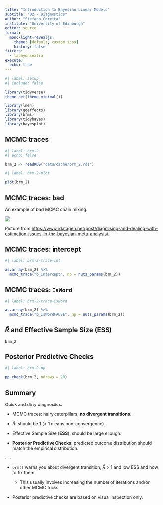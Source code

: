 ```yaml
---
title: "Introduction to Bayesian Linear Models"
subtitle: "02 - Diagnostics"
author: "Stefano Coretta"
institute: "University of Edinburgh"
editor: source
format:
  mono-light-revealjs:
    theme: [default, custom.scss]
    history: false
filters:
  - tachyonsextra
execute: 
  echo: true
---
```


```r
#| label: setup
#| include: false

library(tidyverse)
theme_set(theme_minimal())

library(lme4)
library(ggeffects)
library(brms)
library(tidybayes)
library(bayesplot)
```

## MCMC traces

```r
#| label: brm-2
#| echo: false

brm_2 <- readRDS("data/cache/brm_2.rds")
```

```r
#| label: brm-2-plot

plot(brm_2)
```

## MCMC traces: bad

An example of bad MCMC chain mixing.

![](/img/trace_c.png){fig-align="center"}

::: notes
Picture from <https://www.rdatagen.net/post/diagnosing-and-dealing-with-estimation-issues-in-the-bayesian-meta-analysis/>.
:::

## MCMC traces: intercept

```r
#| label: brm-2-trace-int

as.array(brm_2) %>%
  mcmc_trace("b_Intercept", np = nuts_params(brm_2))
```

## MCMC traces: `IsWord`

```r
#| label: brm-2-trace-isword

as.array(brm_2) %>%
  mcmc_trace("b_IsWordFALSE", np = nuts_params(brm_2))
```

## $\hat{R}$ and Effective Sample Size (ESS)

```r
brm_2
```

## Posterior Predictive Checks

```r
#| label: brm-2-pp

pp_check(brm_2, ndraws = 20)
```

## Summary

::: box-tip
Quick and dirty diagnostics:

- MCMC traces: hairy caterpillars, **no divergent transitions**.

- $\hat{R}$: should be 1 (> 1 means non-convergence).

- Effective Sample Size (**ESS**): should be large enough.

- **Posterior Predictive Checks**: predicted outcome distribution should match the empirical distribution.
:::

. . .

::: box-warning
- `brm()` warns you about divergent transition, $\hat{R} > 1$ and low ESS and how to fix them.

  - This usually involves increasing the number of iterations and/or other MCMC tricks.

- Posterior predictive checks are based on visual inspection only.
:::

